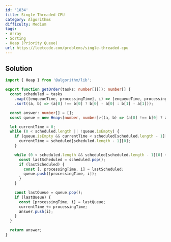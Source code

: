 ```yaml
---
id: '1834'
title: Single-Threaded CPU
category: Algorithms
difficulty: Medium
tags:
- Array
- Sorting
- Heap (Priority Queue)
url: https://leetcode.com/problems/single-threaded-cpu
---
```


## Solution

```typescript filename="solution.ts" copy
import { Heap } from '@algorithm/lib';

export function getOrder(tasks: number[][]): number[] {
  const scheduled = tasks
    .map(([enqueueTime, processingTime], i) => [enqueueTime, processingTime, i])
    .sort((a, b) => (a[0] !== b[0] ? b[0] - a[0] : b[1] - a[1]));

  const answer: number[] = [];
  const queue = new Heap<[number, number]>((a, b) => (a[0] !== b[0] ? a[0] - b[0] : a[1] - b[1]));

  let currentTime = 0;
  while (0 < scheduled.length || !queue.isEmpty) {
    if (queue.isEmpty && currentTime < scheduled[scheduled.length - 1][0]) {
      currentTime = scheduled[scheduled.length - 1][0];
    }

    while (0 < scheduled.length && scheduled[scheduled.length - 1][0] <= currentTime) {
      const lastScheduled = scheduled.pop();
      if (lastScheduled) {
        const [, processingTime, i] = lastScheduled;
        queue.push([processingTime, i]);
      }
    }

    const lastQueue = queue.pop();
    if (lastQueue) {
      const [processingTime, i] = lastQueue;
      currentTime += processingTime;
      answer.push(i);
    }
  }

  return answer;
}
```

